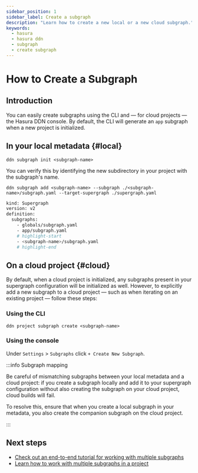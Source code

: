 ```yaml
---
sidebar_position: 1
sidebar_label: Create a subgraph
description: "Learn how to create a new local or a new cloud subgraph."
keywords:
  - hasura
  - hasura ddn
  - subgraph
  - create subgraph
---
```


# How to Create a Subgraph

## Introduction

You can easily create subgraphs using the CLI and — for cloud projects — the Hasura DDN console. By default, the CLI
will generate an `app` subgraph when a new project is initialized.

## In your local metadata {#local}

```ddn title="Within a local project directory, run the following:"
ddn subgraph init <subgraph-name>
```

You can verify this by identifying the new subdirectory in your project with the subgraph's name.

```ddn title="Then, add the subgraph to your supergraph's config file:"
ddn subgraph add <subgraph-name> --subgraph ./<subgraph-name>/subgraph.yaml --target-supergraph ./supergraph.yaml
```

```sh title="This will add the new subgraph to your supergraph.yaml:"
kind: Supergraph
version: v2
definition:
  subgraphs:
    - globals/subgraph.yaml
    - app/subgraph.yaml
    # highlight-start
    - <subgraph-name>/subgraph.yaml
    # highlight-end
```

## On a cloud project {#cloud}

By default, when a cloud project is initialized, any subgraphs present in your supergraph configuration will be
initialized as well. However, to explicitly add a new subgraph to a cloud project — such as when iterating on an
existing project — follow these steps:

### Using the CLI

```ddn title="The folowing will create a new subgraph on the current context's cloud project:"
ddn project subgraph create <subgraph-name>
```

### Using the console

Under `Settings` > `Subgraphs` click `+ Create New Subgraph`.

:::info Subgraph mapping

Be careful of mismatching subgraphs between your local metadata and a cloud project: if you create a subgraph locally
and add it to your supergraph configuration without also creating the subgraph on your cloud project, cloud builds will
fail.

To resolve this, ensure that when you create a local subgraph in your metadata, you also create the companion subgraph
on the cloud project.

:::

## Next steps

- [Check out an end-to-end tutorial for working with multiple subgraphs](/project-configuration/tutorials/work-with-multiple-subgraphs.mdx)
- [Learn how to work with multiple subgraphs in a project](/project-configuration/subgraphs/working-with-multiple-subgraphs.mdx)
